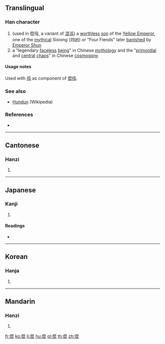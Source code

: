 {{character info/new}}
{{also|混}}
==Translingual==

===Han character===
{{Han char|rn=9|rad=人|as=08|sn=10|four=26211|canj=OAPP|ids=⿰亻昆}}

# (used in 倱伅, a variant of [[混沌]]) a [[worthless]] [[son]] of the [[w:Yellow Emperor|Yellow Emperor]], one of the [[mythical]] Sixiong (四凶) or "Four Fiends" later [[banish]]ed by [[w:Shun (Chinese leader)|Emperor Shun]]
# a "legendary [[faceless]] [[being]]" in Chinese [[mythology]] and the "[[primordial]] and [[central]] [[chaos]]" in Chinese [[cosmogony]]

====Usage notes====
Used with [[伅]] as component of [[倱伅]].

===See also===
* [[w:Hundun|Hundun]] (Wikipedia)

===References===
* {{Han ref|kx=0109.100|dkj=00800|dj=0232.080|hdz=10177.040|uh=5031|ud=20529|bh=D0DC|bd=53468}}

----

==Cantonese==

===Hanzi===
{{yue-hanzi|jyut=|y=wan6}}

# {{defn|lang=yue|sort=人08}}

----

==Japanese==

===Kanji===
{{ja-kanji|grade=|rs=人08}}

# {{defn|lang=ja|sort=人08}}

====Readings====
* {{ja-readings|on=[[こん]] (kon), [[ごん]] (gon)|kun=}}

----

==Korean==

===Hanja===
{{ko-hanja|hangeul=혼|rv=hon|mr=hon}}

# {{defn|lang=ko|sort=人08}}

----

==Mandarin==

===Hanzi===
{{cmn-hanzi|pin=[[hùn]] ([[hun4]]), [[jū]] ([[ju1]])|wg=hun<sup>4</sup>, chü<sup>1</sup>}}

# {{defn|lang=cmn|sort=人08}}

[[fr:倱]]
[[ko:倱]]
[[li:倱]]
[[hu:倱]]
[[pl:倱]]
[[th:倱]]
[[zh:倱]]